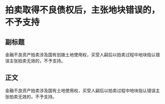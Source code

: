 # 拍卖取得不良债权后，主张地块错误的，不予支持
## 副标题
金融不良资产拍卖涉及国有划拨土地使用权，买受人嗣后以拍卖过程中地块指认错误主张拍卖无效的，不予支持。
## 正文
金融不良资产拍卖涉及国有土地使用权，买受人嗣后以拍卖过程中地块指认错误主张拍卖无效的，不予支持。